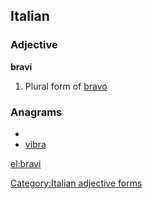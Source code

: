 ==Italian==

===Adjective===
'''bravi''' {{m}}

# Plural form of [[bravo]]

===Anagrams===
* {{alphagram|abirv}}
* [[vibra#Italian|vibra]]

[[Category:Italian adjective forms]]

[[el:bravi]]